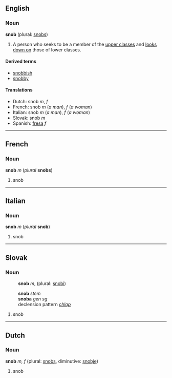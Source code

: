 == English ==
===Noun===
'''snob''' (plural: [[snobs]])

#A person who seeks to be a member of the [[upper classes]] and [[look down on|looks down on]] those of lower classes.

====Derived terms====
*[[snobbish]]
*[[snobby]]

====Translations====
*Dutch: snob ''m'', ''f''
*French: snob ''m'' (''a man''), ''f'' (''a woman'')
*Italian:  snob ''m'' (''a man''), ''f'' (''a woman'')
*Slovak: snob ''m''
*Spanish: [[fresa]] ''f''

----
==French==
===Noun===
'''snob''' ''m'' (''plural'' '''snobs''')

#snob

----
==Italian==
===Noun===
'''snob''' ''m'' (''plural'' '''snob''') <!--plural is the same as the singular-->

#snob

----
== Slovak ==
=== Noun ===
:'''snob''' ''m'', (plural: [[snobi]])

:'''snob''' ''stem''
:'''snoba''' ''gen sg''
:declension pattern ''[[Slovak declension pattern chlap|chlap]]''

#snob

----
== Dutch ==
===Noun===
'''snob''' ''m, f'' (plural: [[snobs]], diminutive: [[snobje]])

#snob
